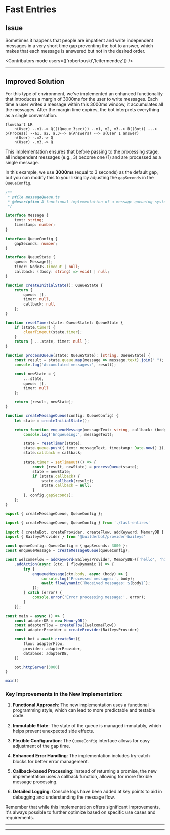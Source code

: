 

# Fast Entries

## Issue
Sometimes it happens that people are impatient and write independent messages in a very short time gap preventing the bot to answer, which makes that each message is answered but not in the desired order.

<Contributors mode users={['robertouski','leifermendez']} />

---

## Improved Solution

For this type of environment, we've implemented an enhanced functionality that introduces a margin of 3000ms for the user to write messages. Each time a user writes a message within this 3000ms window, it accumulates all the messages. After the margin time expires, the bot interprets everything as a single conversation.

```mermaid
flowchart LR
    n(User) -.m1.-> Q(((Queue 3sec))) -.m1, m2, m3.-> B((Bot)) -.-> p(Process) --a1, a2, a,3--> a(Answers) --> u(User 1 answer)
    n(User) -.m2.-> Q
    n(User) -.m3.-> Q
```

This implementation ensures that before passing to the processing stage, all independent messages (e.g., 3) become one (1) and are processed as a single message.

In this example, we use __3000ms__ (equal to 3 seconds) as the default gap, but you can modify this to your liking by adjusting the `gapSeconds` in the `QueueConfig`.

<VideoVertical label="Video Fast Entries" yt="hGTgQDALEmE"/>

<CodeGroup>

```ts {{ title: 'fast-entires.ts' }}
/**
 * @file messageQueue.ts
 * @description A functional implementation of a message queueing system with debounce functionality.
 */

interface Message {
    text: string;
    timestamp: number;
}

interface QueueConfig {
    gapSeconds: number;
}

interface QueueState {
    queue: Message[];
    timer: NodeJS.Timeout | null;
    callback: ((body: string) => void) | null;
}

function createInitialState(): QueueState {
    return {
        queue: [],
        timer: null,
        callback: null
    };
}

function resetTimer(state: QueueState): QueueState {
    if (state.timer) {
        clearTimeout(state.timer);
    }
    return { ...state, timer: null };
}

function processQueue(state: QueueState): [string, QueueState] {
    const result = state.queue.map(message => message.text).join(" ");
    console.log('Accumulated messages:', result);

    const newState = {
        ...state,
        queue: [],
        timer: null
    };

    return [result, newState];
}

function createMessageQueue(config: QueueConfig) {
    let state = createInitialState();

    return function enqueueMessage(messageText: string, callback: (body: string) => void): void {
        console.log('Enqueueing:', messageText);

        state = resetTimer(state);
        state.queue.push({ text: messageText, timestamp: Date.now() });
        state.callback = callback;

        state.timer = setTimeout(() => {
            const [result, newState] = processQueue(state);
            state = newState;
            if (state.callback) {
                state.callback(result);
                state.callback = null;
            }
        }, config.gapSeconds);
    };
}

export { createMessageQueue, QueueConfig };
```

```ts {{ title: 'app.ts' }}
import { createMessageQueue, QueueConfig } from './fast-entires'

import { createBot, createProvider, createFlow, addKeyword, MemoryDB } from '@builderbot/bot'
import { BaileysProvider } from '@builderbot/provider-baileys'

const queueConfig: QueueConfig = { gapSeconds: 3000 };
const enqueueMessage = createMessageQueue(queueConfig);

const welcomeFlow = addKeyword<BaileysProvider, MemoryDB>(['hello', 'hi'])
    .addAction(async (ctx, { flowDynamic }) => {
        try {
            enqueueMessage(ctx.body, async (body) => {
                console.log('Processed messages:', body);
                await flowDynamic(`Received messages: ${body}`);
            });
        } catch (error) {
            console.error('Error processing message:', error);
        }
    });

const main = async () => {
    const adapterDB = new MemoryDB()
    const adapterFlow = createFlow([welcomeFlow])
    const adapterProvider = createProvider(BaileysProvider)

    const bot = await createBot({
        flow: adapterFlow,
        provider: adapterProvider,
        database: adapterDB,
    })

    bot.httpServer(3000)
}

main()
```
</CodeGroup>

### Key Improvements in the New Implementation:

1. **Functional Approach**: The new implementation uses a functional programming style, which can lead to more predictable and testable code.

2. **Immutable State**: The state of the queue is managed immutably, which helps prevent unexpected side effects.

3. **Flexible Configuration**: The `QueueConfig` interface allows for easy adjustment of the gap time.

4. **Enhanced Error Handling**: The implementation includes try-catch blocks for better error management.

5. **Callback-based Processing**: Instead of returning a promise, the new implementation uses a callback function, allowing for more flexible message processing.

6. **Detailed Logging**: Console logs have been added at key points to aid in debugging and understanding the message flow.

Remember that while this implementation offers significant improvements, it's always possible to further optimize based on specific use cases and requirements.

----

<Guides />

<Resources />

----

<Guides />

<Resources />